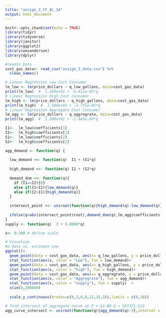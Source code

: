 ```yaml
---
title: "assign_3_CF_AL_SA"
output: html_document
---
```



```r
knitr::opts_chunk$set(echo = TRUE)
library(tidyr)
library(tidyverse)
library(janitor)
library(ggplot2)
library(wesanderson)
library(dplyr)
```

```r
#readin Data
cost_gas_data<- read_csv("assign_3_data.csv") %>% 
  clean_names()
```

```r
# Linear Regression Low Cost Consumer 
lm_low <- lm(price_dollars ~ q_low_gallons, data=cost_gas_data) 
print(lm_low)  #  1.169e+01 + -6.611e-05*q
# Linear Regression High Cost Consumer
lm_high <- lm(price_dollars ~ q_high_gallons, data=cost_gas_data) 
print(lm_high)  #  1.580e+01 + -2.731e-05*q
# Linear Regression Aggregate Cost Consumer
lm_agg <- lm(price_dollars ~ q_aggregrate, data=cost_gas_data) 
print(lm_agg)  #  1.500e+01 + -2.043e-05*q

```


```r
I1<-  lm_low$coefficients[1] 
I2<-  lm_high$coefficients[1]
S1<-  lm_low$coefficients[2]
S2<-  lm_high$coefficients[2]

agg_demand <- function(q) {
  
  low_demand <<- function(q)  I1 + (S1*q)
  
  high_demand <<- function(q) I2 + (S2*q)
  
  demand_dom <<- function(q){
    if (I1==I2){0}
    else if(I1>I2){low_demand(q)}
    else if(I2>I1){high_demand(q)}
  }
  
  intersect_point <<- uniroot(function(q){high_demand(q)-low_demand(q)},interval = c(0,1),extendInt = "yes")
  
  ifelse(q<abs(intersect_point$root),demand_dom(q),lm_agg$coefficients[1] + (lm_agg$coefficients[2]*q))
}
supply <- function(q)  3 + (.0000*q)

x<- 0:300 # define scale

```

```r

# Visualize 
#a data vs. estimate Low
ggplot()+
  geom_point(data = cost_gas_data, aes(x= q_low_gallons, y = price_dollars))+
  stat_function(aes(x, color = "Low"), fun = low_demand)+ 
  geom_point(data = cost_gas_data, aes(x= q_high_gallons, y = price_dollars))+
  stat_function(aes(x, color = "high"), fun = high_demand)+
  geom_point(data = cost_gas_data, aes(x= q_aggregrate, y = price_dollars))+
  stat_function(aes(x, color = "Aggregrate"), fun = agg_demand)+
  stat_function(aes(x, color = "supply"), fun = supply)  +
  xlim(0,200000)
  
  scale_y_continuous(breaks=c(0,3,6,9,12,15,18),limits = c(0,18))


```
```r
# find intersect of aggregate curve at P = $3.00 Q = 587371.512
agg_curve_intersect <- uniroot(function(q){agg_demand(q)-3},interval = c(0,1),extendInt = "yes")$root
  
```

